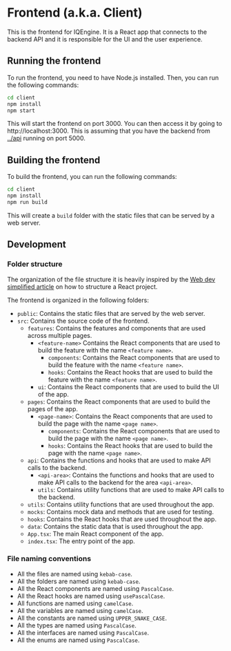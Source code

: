 # Frontend (a.k.a. Client)

This is the frontend for IQEngine. It is a React app that connects to the backend API and it is responsible for the UI and the user experience.

## Running the frontend

To run the frontend, you need to have Node.js installed. Then, you can run the following commands:

```bash
cd client
npm install
npm start
```

This will start the frontend on port 3000. You can then access it by going to http://localhost:3000.
This is assuming that you have the backend from [../api](../api) running on port 5000.

## Building the frontend

To build the frontend, you can run the following commands:

```bash
cd client
npm install
npm run build
```

This will create a `build` folder with the static files that can be served by a web server.

## Development

### Folder structure

The organization of the file structure it is heavily inspired by the [Web dev simplified article](https://blog.webdevsimplified.com/2022-07/react-folder-structure/) on how to structure a React project.

The frontend is organized in the following folders:

- `public`: Contains the static files that are served by the web server.
- `src`: Contains the source code of the frontend.
  - `features`: Contains the features and components that are used across multiple pages.
    - `<feature-name>` Contains the React components that are used to build the feature with the name `<feature name>`.
      - `components`: Contains the React components that are used to build the feature with the name `<feature name>`.
      - `hooks`: Contains the React hooks that are used to build the feature with the name `<feature name>`.
    - `ui`: Contains the React components that are used to build the UI of the app.
  - `pages`: Contains the React components that are used to build the pages of the app.
    - `<page-name>`: Contains the React components that are used to build the page with the name `<page name>`.
      - `components`: Contains the React components that are used to build the page with the name `<page name>`.
      - `hooks`: Contains the React hooks that are used to build the page with the name `<page name>`.
  - `api`: Contains the functions and hooks that are used to make API calls to the backend.
    - `<api-area>`: Contains the functions and hooks that are used to make API calls to the backend for the area `<api-area>`.
    - `utils`: Contains utility functions that are used to make API calls to the backend.
  - `utils`: Contains utility functions that are used throughout the app.
  - `mocks`: Contains mock data and methods that are used for testing.
  - `hooks`: Contains the React hooks that are used throughout the app.
  - `data`: Contains the static data that is used throughout the app.
  - `App.tsx`: The main React component of the app.
  - `index.tsx`: The entry point of the app.

### File naming conventions

- All the files are named using `kebab-case`.
- All the folders are named using `kebab-case`.
- All the React components are named using `PascalCase`.
- All the React hooks are named using `usePascalCase`.
- All functions are named using `camelCase`.
- All the variables are named using `camelCase`.
- All the constants are named using `UPPER_SNAKE_CASE`.
- All the types are named using `PascalCase`.
- All the interfaces are named using `PascalCase`.
- All the enums are named using `PascalCase`.
